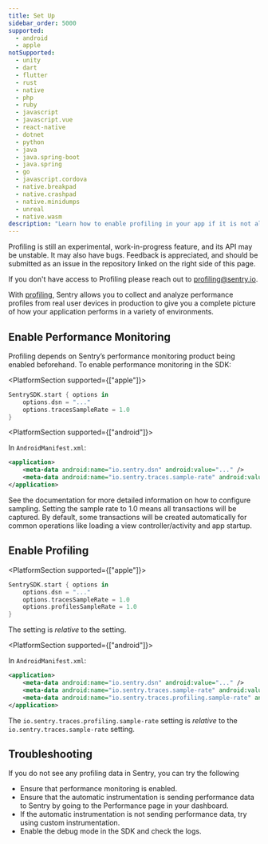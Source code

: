 ```yaml
---
title: Set Up
sidebar_order: 5000
supported:
  - android
  - apple
notSupported:
  - unity
  - dart
  - flutter
  - rust
  - native
  - php
  - ruby
  - javascript
  - javascript.vue
  - react-native
  - dotnet
  - python
  - java
  - java.spring-boot
  - java.spring
  - go
  - javascript.cordova
  - native.breakpad
  - native.crashpad
  - native.minidumps
  - unreal
  - native.wasm
description: "Learn how to enable profiling in your app if it is not already set up."
---
```


<Note>

Profiling is still an experimental, work-in-progress feature, and its API may be unstable. It may also have bugs. Feedback is appreciated, and should be submitted as an issue in the repository linked on the right side of this page.

</Note>

<Note>

If you don't have access to Profiling please reach out to [profiling@sentry.io](mailto:profiling@sentry.io).

</Note>

With [profiling](/product/profiling/), Sentry allows you to collect and analyze performance profiles from real user devices in production to give you a complete picture of how your application performs in a variety of environments.

## Enable Performance Monitoring

Profiling depends on Sentry’s performance monitoring product being enabled beforehand. To enable performance monitoring in the SDK:

<PlatformSection supported={["apple"]}>

```swift
SentrySDK.start { options in
    options.dsn = "..."
    options.tracesSampleRate = 1.0
}
```

</PlatformSection>

<PlatformSection supported={["android"]}>

In `AndroidManifest.xml`:

```xml
<application>
    <meta-data android:name="io.sentry.dsn" android:value="..." />
    <meta-data android:name="io.sentry.traces.sample-rate" android:value="1.0" />
</application>
```

</PlatformSection>

See the <PlatformLink to="/performance/">documentation</PlatformLink> for more detailed information on how to configure sampling. Setting the sample rate to 1.0 means all transactions will be captured. By default, some transactions will be created automatically for common operations like loading a view controller/activity and app startup.

## Enable Profiling

<PlatformSection supported={["apple"]}>

```swift
SentrySDK.start { options in
    options.dsn = "..."
    options.tracesSampleRate = 1.0
    options.profilesSampleRate = 1.0
}
```

<Note>

The <PlatformIdentifier name="profiles-sample-rate" /> setting is *relative* to the <PlatformIdentifier name="traces-sample-rate" /> setting.

</Note>

</PlatformSection>

<PlatformSection supported={["android"]}>

In `AndroidManifest.xml`:

```xml
<application>
    <meta-data android:name="io.sentry.dsn" android:value="..." />
    <meta-data android:name="io.sentry.traces.sample-rate" android:value="1.0" />
    <meta-data android:name="io.sentry.traces.profiling.sample-rate" android:value="1.0" />
</application>
```

<Note>

The `io.sentry.traces.profiling.sample-rate` setting is *relative* to the `io.sentry.traces.sample-rate` setting.

</Note>

</PlatformSection>

## Troubleshooting

If you do not see any profiling data in Sentry, you can try the following

- Ensure that performance monitoring <PlatformLink to="/performance/">is enabled</PlatformLink>.
- Ensure that the automatic instrumentation is sending performance data to Sentry by going to the Performance page in your dashboard.
- If the automatic instrumentation is not sending performance data, try using <PlatformLink to="/performance/instrumentation/custom-instrumentation">custom instrumentation</PlatformLink>.
- Enable the <PlatformLink to="/configuration/options/#debug">debug mode</PlatformLink> in the SDK and check the logs.
